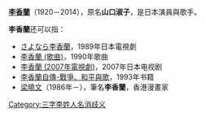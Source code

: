 '''[[李香蘭|李香蘭]]'''（1920－2014），原名'''山口淑子'''，是日本演員與歌手。

'''李香蘭'''还可以指：
* [[さよなら李香蘭|さよなら李香蘭]]，1989年日本電視劇
* [[不要走_(1989年單曲)|李香蘭 (歌曲)]]，1990年歌曲
* [[李香蘭_(2007年電視劇)|李香蘭 (2007年電視劇)]]，2007年日本电视剧
* [[李香蘭自傳-戰爭、和平與歌|李香蘭自傳-戰爭、和平與歌]]，1993年书籍
* [[梁曉文|梁曉文]]（1986年－），筆名'''李香蘭'''，香港漫畫家
{{Disambig|Cat=三字消歧义}}

[[Category:三字李姓人名消歧义|Category:三字李姓人名消歧义]]